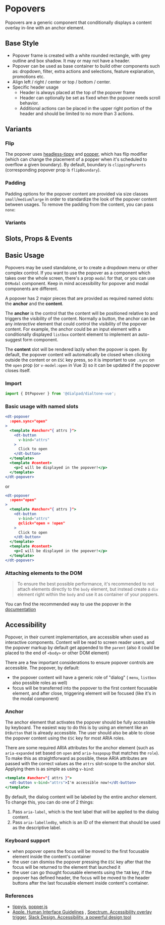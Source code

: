 
# Popovers

<Subtitle>
  Popovers are a generic component that conditionally displays a content overlay in-line with an anchor element.
</Subtitle>

## Base Style

- Popover frame is created with a white rounded rectangle, with grey outline and box shadow. It may or may not have a header.
- Popover can be used as base container to build other components such as: dropdown, filter, extra actions
and selections, feature explanation, promotions etc.
- Align left / right / center or top / bottom / center.
- Specific header usage
  - Header is always placed at the top of the popover frame
  - Header can optionally be set as fixed when the popover needs scroll behavior.
  - Additional actions can be placed in the upper right portion of the header and should be limited to no more than 3 actions.

<Canvas>
  <Story id="components-popovers--default" />
</Canvas>

## Variants

### Flip

The popover uses [headless-tippy](https://atomiks.github.io/tippyjs/v6/headless-tippy/) and
[popper](https://popper.js.org/docs/v2/modifiers/flip/), which has flip modifier (which can change the placement of a
popper when it's scheduled to overflow a given boundary). By default, boundary is `clippingParents`
(corresponding popover prop is `flipBoundary`).

### Padding

Padding options for the popover content are provided via size classes `small`/`medium`/`large` in order to standardize
the look of the popover content between usages. To remove the padding from the content, you can pass `none`:

### Variants

<Canvas>
  <Story id="components-popovers--variants" />
</Canvas>

## Slots, Props & Events

<ArgsTable story={PRIMARY_STORY} />

## Basic Usage

Popovers may be used standalone, or to create a dropdown menu or other complex control.
If you want to use the popover as a component which takes over the whole screen, there's a prop `modal` for that,
or you can use `DtModal` component. Keep in mind accessibility for popover and modal components are different.

A popover has 2 major pieces that are provided as required named slots: the **anchor** and the **content**.

The **anchor** is the control that the content will be positioned relative to and triggers the visibility of the
content. Normally a button, the anchor can be any *interactive* element that could control the visibility of the popover
content. For example, the anchor could be an input element with a conditionally displayed `listbox` content element to
implement an auto-suggest form component.

The **content** slot will be rendered lazily when the popover is open. By default, the popover content will
automatically be closed when clicking outside the content or on `ESC` key press, so it is important to use `.sync` on
the `open` prop (or `v-model:open` in Vue 3) so it can be updated if the popover closes itself.

### Import

```jsx
import { DtPopover } from '@dialpad/dialtone-vue';
```

### Basic usage with named slots

```jsx
<dt-popover
  :open.sync="open"
>
  <template #anchor="{ attrs }">
    <dt-button
      v-bind="attrs"
    >
      Click to open
    </dt-button>
  </template>
  <template #content>
    <p>I will be displayed in the popover!</p>
  </template>
</dt-popover>
```

or

```jsx
<dt-popover
  :open="open"
>
  <template #anchor="{ attrs }">
    <dt-button
      v-bind="attrs"
      @click="open = !open"
    >
      Click to open
    </dt-button>
  </template>
  <template #content>
    <p>I will be displayed in the popover!</p>
  </template>
</dt-popover>
```

### Attaching elements to the DOM

> To ensure the best possible performance, it's recommended to not attach elements directly to the `body` element,
but instead create a `div` element right within the `body` and use it as container of your poppers.

You can find the recommended way to use the popover in the
[documentation](https://popper.js.org/docs/v2/performance/#attaching-elements-to-the-dom)

## Accessibility

Popover, in their current implementation, are accessible when used as interactive components.
Content will be read to screen reader users, and the popover markup by default get appended to the `parent`
(also it could be placed to the end of `<body>` or other DOM element)

There are a few important considerations to ensure popover controls are accessible.
The popover, by default:

- the popover content will have a generic role of "dialog" ( `menu`, `listbox` also possible roles as well)
- focus will be transferred into the popover to the first content focusable element, and after close, triggering
element will be focused (like it's in the modal component)

### Anchor

The anchor element that activates the popover should be fully accessible by keyboard. The easiest way to do this is by
using an element like an `DtButton` that is already accessible. The user should also be able to close the popover
content using the `ESC` key for most ARIA roles.

There are some required ARIA attributes for the anchor element (such as `aria-expanded` set based on `open` and
`aria-haspopup` that matches the `role`). To make this as straightforward as possible, these ARIA attributes are passed
with the correct values as the `attrs` slot-scope to the anchor slot. Applying them is as simple as using `v-bind`:

```jsx
<template #anchor="{ attrs }">
  <dt-button v-bind="attrs">I'm accessible now!</dt-button>
</template>
```

By default, the dialog content will be labeled by the entire anchor element. To change this, you can do one of 2 things:

1. Pass `aria-label`, which is the text label that will be applied to the dialog content.
2. Pass `aria-labelledby`, which is an ID of the element that should be used as the descriptive label.

### Keyboard support

- when popover opens the focus will be moved to the first focusable element inside the content's container
- the user can dismiss the popover pressing the `ESC` key after that the focus will be returned to the element
that launched it
- the user can go thought focusable elements using the `TAB` key, if the popover has defined header, the focus will be
moved to the header buttons after the last focusable element inside content's container.

### References

- [tippyjs](https://atomiks.github.io/tippyjs/), [popper.js](https://popper.js.org/)
- [Apple. Human Interface Guidelines](https://developer.apple.com/design/human-interface-guidelines/ios/views/popovers/)
, [Spectrum. Accessibility overlay trigger](https://react-spectrum.adobe.com/react-aria/useOverlayTrigger.html),
[Slack Design. Accessibility, a powerful design tool](https://slack.design/articles/accessibility-a-powerful-design-tool/)
